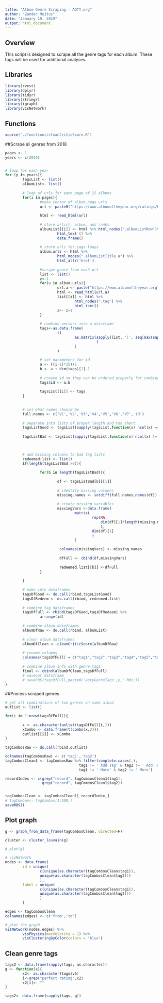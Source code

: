 ```yaml
---
title: "Album Genre Scraping - AOTY.org"
author: "Zander Meitus"
date: "January 19, 2019"
output: html_document
---
```

## Overview
This script is designed to scrape all the genre tags for each album. These tags will be used for additional analyses.


## Libraries
```r
library(rvest)
library(dplyr)
library(tidyr)
library(stringr)
library(igraph)
library(visNetwork)

```

## Functions
```r
source('./functions/cleanCriticScore.R')
```

##Scrape all genres from 2018
```r
pages <- 1
years <- c(2019)


# loop for each year
for (y in years){
        tagsList <- list()
        albumList<- list()
        
        # loop of urls for each page of 25 albums 
        for(i in pages){
                #make vector of album page urls
                url <- paste0("https://www.albumoftheyear.org/ratings/6-highest-rated/",y,"/",i)
                
                html <- read_html(url)
                
                # store artist, album, and ranks
                albumList[[i]] <- html %>% html_nodes('.albumListRow')%>% 
                        html_text () %>%
                        data.frame()
                
                # store urls for tags loops
                album.urls <- html %>% 
                        html_nodes(".albumListTitle a") %>% 
                        html_attr('href')
                
                #scrape genre from each url
                list <- list()
                z<-1
                for(u in album.urls){
                        url.a <- paste("https://www.albumoftheyear.org",u,sep = "")
                        html <- read_html(url.a)
                        list[[z]] <- html %>% 
                                html_nodes(".tag") %>% 
                                html_text()
                        z<- z+1
                }
                
                # combine vectors into a dataframe
                tags<-as.data.frame(
                        t(
                                as.matrix(sapply(list, '[', seq(max(sapply(list, length))))
                                          )
                                )
                        )
                
                # set parameters for id
                a <- ((i-1)*25)+1
                b <- a + dim(tags)[1]-1
                
                # create id so they can be ordered properly for combination
                tags$id <- a:b
                        
                tagsList[[i]] <- tags 
        }
        
        
        # set what names should be
        full.names <- c('V1','V2','V3','V4','V5','V6','V7','id')
        
        # separate into lists of proper length and too short
        tagsListGood <- tagsList[sapply(tagsList,function(x) ncol(x) ==length(full.names))]
        
        tagsListBad <- tagsList[sapply(tagsList,function(x) ncol(x) != length(full.names))]
        

        
        # add missing columns to bad tag lists
        redeemed.list <- list()
        if(length(tagsListBad >0)){
                
                for(b in length(tagsListBad)){
                        
                        df <- tagsListBad[b][[1]]
                        
                        # identify missing columns
                        missing.names <- setdiff(full.names,names(df))
                        
                        # create missing variables
                        missingVars <-data.frame(
                                matrix(
                                        rep(NA,
                                            dim(df)[1]*length(missing.names)
                                            ),
                                        dim(df)[1]
                                        )
                                )
                        
                         colnames(missingVars) <- missing.names
                         
                         dfFull <- cbind(df,missingVars)
                         
                         redeemed.list[[b]] <-dfFull
                }
        
        }
        
        # make into dataframes
        tagsDfGood <- do.call(rbind,tagsListGood)
        tagsDfRedeem <- do.call(rbind, redeemed.list)
        
        # combine tag dataframes
        tagsDfFull <- rbind(tagsDfGood,tagsDfRedeem) %>%
                arrange(id)
        
        # combine album dataframes
        albumDfRaw <- do.call(rbind, albumList)
        
        # clean album dataframes
        albumDfClean <- cleanCriticScore(albumDfRaw)
        
        # rename columns
        colnames(tagsDfFull) = c("tag1","tag2","tag3","tag4","tag5","tag6","tag7","id")
        
        # combine album info with genre tags
        final <- cbind(albumDfClean,tagsDfFull)
        # saveout dataframe
        # saveRDS(tagsDfFull,paste0('aotyGenreTags',y,'.Rds'))
}
```

##Process scraped genres
```r
# get all combinations of two genres on same album
outlist <- list() 

for(i in 1:nrow(tagsDfFull)){
        
        x <- as.character(unlist(tagsDfFull[i,])) 
        xCombo <- data.frame(t(combn(x,2)))
        outlist[[i]] <- xCombo
}
 
tagCombosRaw <- do.call(rbind,outlist)

colnames(tagCombosRaw) <- c('tag1','tag2')
tagCombosClean1 <- tagCombosRaw %>% filter(complete.cases(.),
                                  tag1 != ' Add Tag' & tag2 != ' Add Tag',
                                  tag1 != ' More' & tag2 != ' More')

recordIndex <- c(grep("record", tagCombosClean1$tag1),
                 grep("record", tagCombosClean1$tag2))


tagCombosClean <- tagCombosClean1[-recordIndex,]
# tagCombos<- tagCombos[1:500,]
saveRDS()
```

## Plot graph
```r
g <- graph_from_data_frame(tagCombosClean, directed=F)

cluster <- cluster_louvain(g)

# plot(g)

# visNetwork
nodes <- data.frame(
        id = unique(
                c(unique(as.character(tagCombosClean$tag1)),
                unique(as.character(tagCombosClean$tag2)))
                ),
        label = unique(
                c(unique(as.character(tagCombosClean$tag1)),
                unique(as.character(tagCombosClean$tag2)))
                )
        )

edges <- tagCombosClean
colnames(edges) <- c('from','to')

# plot the graph
visNetwork(nodes,edges) %>%
        visPhysics(maxVelocity = 1) %>%
        visClusteringByColor(colors = 'blue')
```

## Clean genre tags

```r
tags2 <- data.frame(sapply(tags, as.character))
g <- function(x){
        x2<- as.character(tags$v5)
        i<-grep("perfect rating",x2)
        x2[i]<- ""
}

tags2<- data.frame(sapply(tags, g))
```
